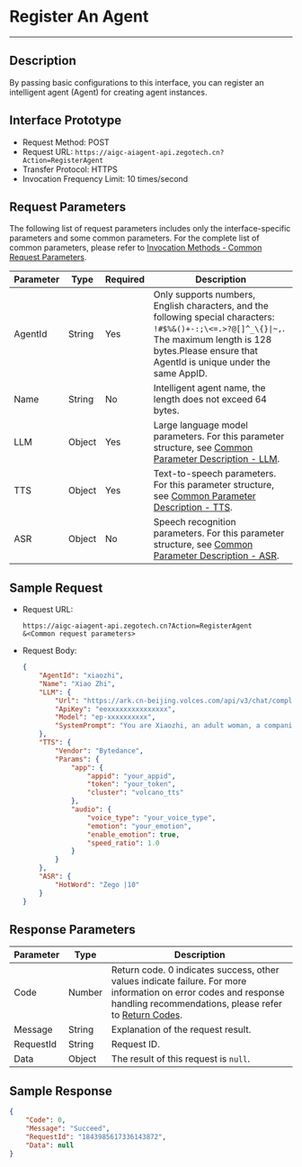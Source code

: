 # Register An Agent

---

## Description

By passing basic configurations to this interface, you can register an intelligent agent (Agent) for creating agent instances.

## Interface Prototype

- Request Method: POST
- Request URL: `https://aigc-aiagent-api.zegotech.cn?Action=RegisterAgent`
- Transfer Protocol: HTTPS
- Invocation Frequency Limit: 10 times/second

## Request Parameters

The following list of request parameters includes only the interface-specific parameters and some common parameters. For the complete list of common parameters, please refer to [Invocation Methods - Common Request Parameters](./../Accessing%20Server%20APIs.mdx#common-parameters).

| Parameter               | Type   | Required | Description             |
|------------------|------|------|-------------------------|
| AgentId          | String | Yes    | Only supports numbers, English characters, and the following special characters: `!#$%&()+-:;\<=.>?@[]^_\{}\|~,`. The maximum length is 128 bytes.<Note title="Note">Please ensure that AgentId is unique under the same AppID.</Note>                                                              |
| Name            | String | No       | Intelligent agent name, the length does not exceed 64 bytes.                                                                 |
| LLM             | Object | Yes       | Large language model parameters. For this parameter structure, see [Common Parameter Description - LLM](./../Common%20Parameter%20Description.mdx#llm).                                                            |
| TTS             | Object | Yes       | Text-to-speech parameters. For this parameter structure, see [Common Parameter Description - TTS](./../Common%20Parameter%20Description.mdx#tts).                                                              |
| ASR             | Object | No       | Speech recognition parameters. For this parameter structure, see [Common Parameter Description - ASR](./../Common%20Parameter%20Description.mdx#asr).                                                              |
## Sample Request
- Request URL:

    ```https
    https://aigc-aiagent-api.zegotech.cn?Action=RegisterAgent
    &<Common request parameters>
    ```

- Request Body:
    ```json
    {
        "AgentId": "xiaozhi",
        "Name": "Xiao Zhi",
        "LLM": {
            "Url": "https://ark.cn-beijing.volces.com/api/v3/chat/completions",
            "ApiKey": "eexxxxxxxxxxxxxxx",
            "Model": "ep-xxxxxxxxxx",
            "SystemPrompt": "You are Xiaozhi, an adult woman, a companion assistant **created by ZEGO**. knowledgeable in both astronomy and geography, intelligent, wise, enthusiastic, and friendly. \nDialogue requirements: 1. Dialogue with users according to the requirements of the persona. \n2.No more than 100 words."
        },
        "TTS": {
            "Vendor": "Bytedance",
            "Params": {
                "app": {
                    "appid": "your_appid",
                    "token": "your_token",
                    "cluster": "volcano_tts"
                },
                "audio": {
                    "voice_type": "your_voice_type",
                    "emotion": "your_emotion",
                    "enable_emotion": true,
                    "speed_ratio": 1.0
                }
            }
        },
        "ASR": {
            "HotWord": "Zego |10"
        }
    }
    ```

## Response Parameters

| Parameter | Type | Description |
|-----------|------|-------------|
| Code | Number | Return code. 0 indicates success, other values indicate failure. For more information on error codes and response handling recommendations, please refer to [Return Codes](./../Return%20codes.mdx). |
| Message | String | Explanation of the request result. |
| RequestId | String | Request ID. |
| Data | Object | The result of this request is `null`. |

## Sample Response

```json
{
    "Code": 0,
    "Message": "Succeed",
    "RequestId": "1843985617336143872",
    "Data": null
}
```